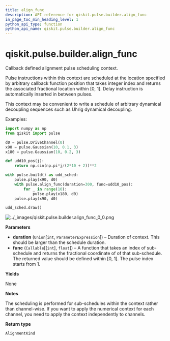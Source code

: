 ```yaml
---
title: align_func
description: API reference for qiskit.pulse.builder.align_func
in_page_toc_min_heading_level: 1
python_api_type: function
python_api_name: qiskit.pulse.builder.align_func
---
```


# qiskit.pulse.builder.align\_func

<Function id="qiskit.pulse.builder.align_func" github="https://github.com/qiskit/qiskit/tree/stable/0.20/qiskit/pulse/builder.py" signature="align_func(duration, func)">
  Callback defined alignment pulse scheduling context.

  Pulse instructions within this context are scheduled at the location specified by arbitrary callback function position that takes integer index and returns the associated fractional location within \[0, 1]. Delay instruction is automatically inserted in between pulses.

  This context may be convenient to write a schedule of arbitrary dynamical decoupling sequences such as Uhrig dynamical decoupling.

  Examples:

  ```python
  import numpy as np
  from qiskit import pulse

  d0 = pulse.DriveChannel(0)
  x90 = pulse.Gaussian(10, 0.1, 3)
  x180 = pulse.Gaussian(10, 0.2, 3)

  def udd10_pos(j):
      return np.sin(np.pi*j/(2*10 + 2))**2

  with pulse.build() as udd_sched:
      pulse.play(x90, d0)
      with pulse.align_func(duration=300, func=udd10_pos):
          for _ in range(10):
              pulse.play(x180, d0)
      pulse.play(x90, d0)

  udd_sched.draw()
  ```

  ![../\_images/qiskit.pulse.builder.align\_func\_0\_0.png](/images/api/qiskit/0.35/qiskit.pulse.builder.align_func_0_0.png)

  **Parameters**

  *   **duration** (`Union`\[`int`, `ParameterExpression`]) – Duration of context. This should be larger than the schedule duration.
  *   **func** (`Callable`\[\[`int`], `float`]) – A function that takes an index of sub-schedule and returns the fractional coordinate of of that sub-schedule. The returned value should be defined within \[0, 1]. The pulse index starts from 1.

  **Yields**

  None

  **Notes**

  The scheduling is performed for sub-schedules within the context rather than channel-wise. If you want to apply the numerical context for each channel, you need to apply the context independently to channels.

  **Return type**

  `AlignmentKind`
</Function>

